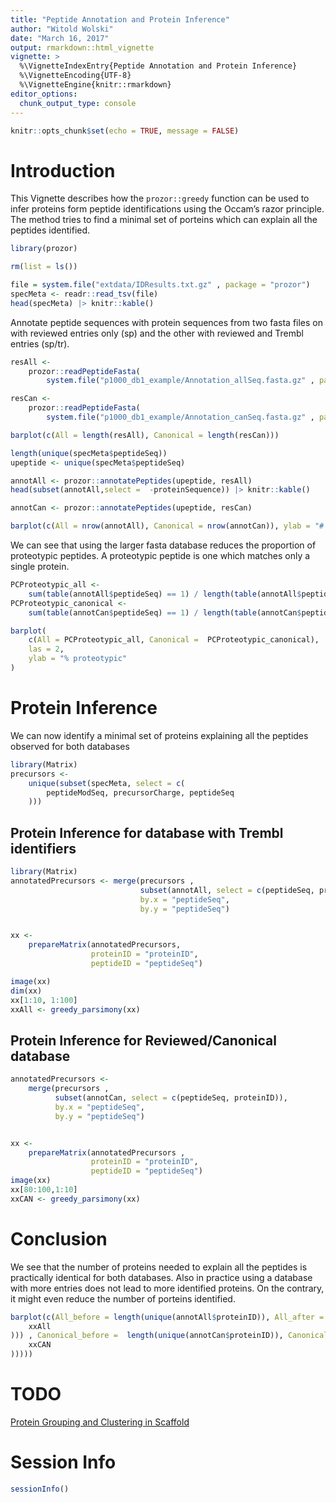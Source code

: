 ```yaml
---
title: "Peptide Annotation and Protein Inference"
author: "Witold Wolski"
date: "March 16, 2017"
output: rmarkdown::html_vignette
vignette: >
  %\VignetteIndexEntry{Peptide Annotation and Protein Inference}
  %\VignetteEncoding{UTF-8}
  %\VignetteEngine{knitr::rmarkdown}
editor_options: 
  chunk_output_type: console
---
```



```r
knitr::opts_chunk$set(echo = TRUE, message = FALSE)
```

# Introduction

This Vignette describes how the `prozor::greedy` function can be used to infer proteins form peptide identifications using the Occam's razor principle. The method tries to find a minimal set of porteins which can explain all the peptides identified.

```r
library(prozor)

rm(list = ls())

file = system.file("extdata/IDResults.txt.gz" , package = "prozor")
specMeta <- readr::read_tsv(file)
head(specMeta) |> knitr::kable()

```


Annotate peptide sequences with protein sequences from two fasta files on with reviewed entries only (sp) and the other with reviewed and Trembl entries (sp/tr).

```r
resAll <-
    prozor::readPeptideFasta(
        system.file("p1000_db1_example/Annotation_allSeq.fasta.gz" , package = "prozor"))

resCan <-
    prozor::readPeptideFasta(
        system.file("p1000_db1_example/Annotation_canSeq.fasta.gz" , package = "prozor"))

barplot(c(All = length(resAll), Canonical = length(resCan)))
```

```r
length(unique(specMeta$peptideSeq))
upeptide <- unique(specMeta$peptideSeq)

annotAll <- prozor::annotatePeptides(upeptide, resAll)
head(subset(annotAll,select =  -proteinSequence)) |> knitr::kable()

annotCan <- prozor::annotatePeptides(upeptide, resCan)
```



```r
barplot(c(All = nrow(annotAll), Canonical = nrow(annotCan)), ylab = "# peptide protein matches.")
```

We can see that using the larger fasta database reduces the proportion of proteotypic peptides.
A proteotypic peptide is one which matches only a single protein.

```r
PCProteotypic_all <-
    sum(table(annotAll$peptideSeq) == 1) / length(table(annotAll$peptideSeq)) * 100
PCProteotypic_canonical <-
    sum(table(annotCan$peptideSeq) == 1) / length(table(annotCan$peptideSeq)) * 100

barplot(
    c(All = PCProteotypic_all, Canonical =  PCProteotypic_canonical),
    las = 2,
    ylab = "% proteotypic"
)

```


# Protein Inference 


We can now identify a minimal set of proteins explaining all the peptides observed for both databases

```r
library(Matrix)
precursors <-
    unique(subset(specMeta, select = c(
        peptideModSeq, precursorCharge, peptideSeq
    )))

```

## Protein Inference for database with Trembl identifiers

```r
library(Matrix)
annotatedPrecursors <- merge(precursors ,
                             subset(annotAll, select = c(peptideSeq, proteinID)),
                             by.x = "peptideSeq",
                             by.y = "peptideSeq")


xx <-
    prepareMatrix(annotatedPrecursors,
                  proteinID = "proteinID",
                  peptideID = "peptideSeq")

image(xx)
dim(xx)
xx[1:10, 1:100]
xxAll <- greedy_parsimony(xx)

```

## Protein Inference for Reviewed/Canonical database

```r
annotatedPrecursors <-
    merge(precursors ,
          subset(annotCan, select = c(peptideSeq, proteinID)),
          by.x = "peptideSeq",
          by.y = "peptideSeq")


xx <-
    prepareMatrix(annotatedPrecursors ,
                  proteinID = "proteinID",
                  peptideID = "peptideSeq")
image(xx)
xx[80:100,1:10]
xxCAN <- greedy_parsimony(xx)

```

# Conclusion

We see that the number of proteins needed to explain all the peptides is practically identical for both databases. Also in practice using a database with more entries does not lead to more identified proteins. On the contrary, it might even reduce the number of porteins identified.

```r
barplot(c(All_before = length(unique(annotAll$proteinID)), All_after = length(unique(unlist(
    xxAll
))) , Canonical_before =  length(unique(annotCan$proteinID)), Canonical_after = length(unique(unlist(
    xxCAN
)))))

```


# TODO

[Protein Grouping and Clustering in Scaffold](https://www.dropbox.com/s/a4kqyc4gxln8sfj/scaffold_protein_grouping_clustering.pdf?dl=1)


# Session Info

```r
sessionInfo()
```
